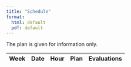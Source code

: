 ```yaml
--- 
title: "Schedule"
format: 
  html: default
  pdf: default
--- 
```


The plan is given for information only.

| Week   | Date   | Hour  | Plan  | Evaluations  |
| -----: | -----: | ----: | :---: | -----------: |

